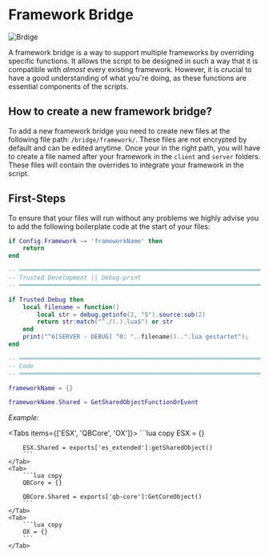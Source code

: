 
# Framework Bridge

![Brdige](../../../public/imgs/bridge.png)

A framework bridge is a way to support multiple frameworks by overriding specific functions. It allows the script to be designed in such a way that it is compatible with *almost* every existing framework. However, it is crucial to have a good understanding of what you're doing, as these functions are essential components of the scripts.

## How to create a new framework bridge? 

To add a new framework bridge you need to create new files at the following file path: `/bridge/framework/`. These files are not encrypted by default and can be edited anytime. Once your in the right path, you will have to create a file named after your framework in the `client` and `server` folders. These files will contain the overrides to integrate your framework in the script.

## First-Steps

To ensure that your files will run without any problems we highly advise you to add the following boilerplate code at the start of your files: 

```lua copy {1, 21-23}
if Config.Framework ~= 'frameworkName' then 
    return
end

-- ════════════════════════════════════════════════════════════════════════════════════ --
-- Trusted Development || Debug-print
-- ════════════════════════════════════════════════════════════════════════════════════ --

if Trusted.Debug then
    local filename = function()
        local str = debug.getinfo(2, "S").source:sub(2)
        return str:match("^./(.).lua$") or str
    end
    print("^6[SERVER - DEBUG] ^0: "..filename()..".lua gestartet");
end

-- ════════════════════════════════════════════════════════════════════════════════════ --
-- Code
-- ════════════════════════════════════════════════════════════════════════════════════ --

frameworkName = {}

frameworkName.Shared = GetSharedObjectFunctionOrEvent
```

*Example:*

<Tabs items={['ESX', 'QBCore', 'OX']}>
    <Tab>
        ```lua copy
        ESX = {}

        ESX.Shared = exports['es_extended']:getSharedObject()
        ```
    </Tab>
    <Tab>
        ```lua copy
        QBCore = {}

        QBCore.Shared = exports['qb-core']:GetCoreObject()
        ```
    </Tab>
    <Tab>
        ```lua copy
        OX = {}
        ```
    </Tab>
</Tabs>
